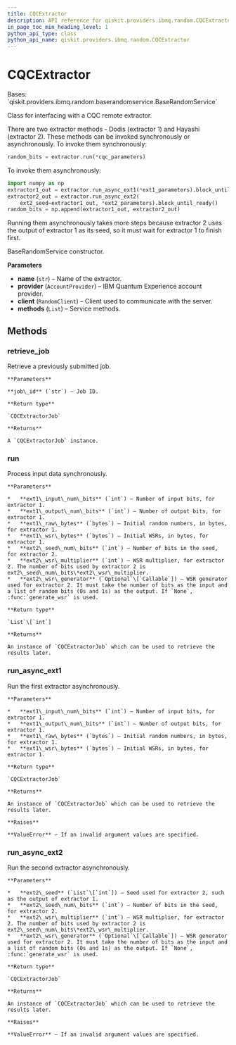 ```yaml
---
title: CQCExtractor
description: API reference for qiskit.providers.ibmq.random.CQCExtractor
in_page_toc_min_heading_level: 1
python_api_type: class
python_api_name: qiskit.providers.ibmq.random.CQCExtractor
---
```


# CQCExtractor

<Class id="qiskit.providers.ibmq.random.CQCExtractor" github="https://github.com/qiskit/qiskit-ibmq-provider/tree/stable/0.16/qiskit/providers/ibmq/random/cqcextractor.py" signature="CQCExtractor(name, provider, client, methods)">
  Bases: `qiskit.providers.ibmq.random.baserandomservice.BaseRandomService`

  Class for interfacing with a CQC remote extractor.

  There are two extractor methods - Dodis (extractor 1) and Hayashi (extractor 2). These methods can be invoked synchronously or asynchronously. To invoke them synchronously:

  ```python
  random_bits = extractor.run(*cqc_parameters)
  ```

  To invoke them asynchronously:

  ```python
  import numpy as np
  extractor1_out = extractor.run_async_ext1(*ext1_parameters).block_until_ready()
  extractor2_out = extractor.run_async_ext2(
      ext2_seed=extractor1_out, *ext2_parameters).block_until_ready()
  random_bits = np.append(extractor1_out, extractor2_out)
  ```

  Running them asynchronously takes more steps because extractor 2 uses the output of extractor 1 as its seed, so it must wait for extractor 1 to finish first.

  BaseRandomService constructor.

  **Parameters**

  *   **name** (`str`) – Name of the extractor.
  *   **provider** (`AccountProvider`) – IBM Quantum Experience account provider.
  *   **client** (`RandomClient`) – Client used to communicate with the server.
  *   **methods** (`List`) – Service methods.

  ## Methods

  ### retrieve\_job

  <Function id="qiskit.providers.ibmq.random.CQCExtractor.retrieve_job" name="retrieve_job" signature="CQCExtractor.retrieve_job(job_id)">
    Retrieve a previously submitted job.

    **Parameters**

    **job\_id** (`str`) – Job ID.

    **Return type**

    `CQCExtractorJob`

    **Returns**

    A `CQCExtractorJob` instance.
  </Function>

  ### run

  <Function id="qiskit.providers.ibmq.random.CQCExtractor.run" name="run" signature="CQCExtractor.run(ext1_input_num_bits, ext1_output_num_bits, ext1_raw_bytes, ext1_wsr_bytes, ext2_seed_num_bits, ext2_wsr_multiplier, ext2_wsr_generator=None)">
    Process input data synchronously.

    **Parameters**

    *   **ext1\_input\_num\_bits** (`int`) – Number of input bits, for extractor 1.
    *   **ext1\_output\_num\_bits** (`int`) – Number of output bits, for extractor 1.
    *   **ext1\_raw\_bytes** (`bytes`) – Initial random numbers, in bytes, for extractor 1.
    *   **ext1\_wsr\_bytes** (`bytes`) – Initial WSRs, in bytes, for extractor 1.
    *   **ext2\_seed\_num\_bits** (`int`) – Number of bits in the seed, for extractor 2.
    *   **ext2\_wsr\_multiplier** (`int`) – WSR multiplier, for extractor 2. The number of bits used by extractor 2 is ext2\_seed\_num\_bits\*ext2\_wsr\_multiplier.
    *   **ext2\_wsr\_generator** (`Optional`\[`Callable`]) – WSR generator used for extractor 2. It must take the number of bits as the input and a list of random bits (0s and 1s) as the output. If `None`, :func:`generate_wsr` is used.

    **Return type**

    `List`\[`int`]

    **Returns**

    An instance of `CQCExtractorJob` which can be used to retrieve the results later.
  </Function>

  ### run\_async\_ext1

  <Function id="qiskit.providers.ibmq.random.CQCExtractor.run_async_ext1" name="run_async_ext1" signature="CQCExtractor.run_async_ext1(ext1_input_num_bits, ext1_output_num_bits, ext1_raw_bytes, ext1_wsr_bytes)">
    Run the first extractor asynchronously.

    **Parameters**

    *   **ext1\_input\_num\_bits** (`int`) – Number of input bits, for extractor 1.
    *   **ext1\_output\_num\_bits** (`int`) – Number of output bits, for extractor 1.
    *   **ext1\_raw\_bytes** (`bytes`) – Initial random numbers, in bytes, for extractor 1.
    *   **ext1\_wsr\_bytes** (`bytes`) – Initial WSRs, in bytes, for extractor 1.

    **Return type**

    `CQCExtractorJob`

    **Returns**

    An instance of `CQCExtractorJob` which can be used to retrieve the results later.

    **Raises**

    **ValueError** – If an invalid argument values are specified.
  </Function>

  ### run\_async\_ext2

  <Function id="qiskit.providers.ibmq.random.CQCExtractor.run_async_ext2" name="run_async_ext2" signature="CQCExtractor.run_async_ext2(ext2_seed, ext2_seed_num_bits, ext2_wsr_multiplier, ext2_wsr_generator=None)">
    Run the second extractor asynchronously.

    **Parameters**

    *   **ext2\_seed** (`List`\[`int`]) – Seed used for extractor 2, such as the output of extractor 1.
    *   **ext2\_seed\_num\_bits** (`int`) – Number of bits in the seed, for extractor 2.
    *   **ext2\_wsr\_multiplier** (`int`) – WSR multiplier, for extractor 2. The number of bits used by extractor 2 is ext2\_seed\_num\_bits\*ext2\_wsr\_multiplier.
    *   **ext2\_wsr\_generator** (`Optional`\[`Callable`]) – WSR generator used for extractor 2. It must take the number of bits as the input and a list of random bits (0s and 1s) as the output. If `None`, :func:`generate_wsr` is used.

    **Return type**

    `CQCExtractorJob`

    **Returns**

    An instance of `CQCExtractorJob` which can be used to retrieve the results later.

    **Raises**

    **ValueError** – If an invalid argument values are specified.
  </Function>
</Class>

